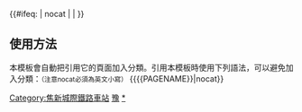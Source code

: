 {{鐵道路線|
| 模板名稱 = 焦新城際鐵路
| 名稱 = [[焦新城際鐵路]]（規劃中）
| 代表色 = #0033c9
| Logo = [[File:China Railways.svg|17px]]
| 背景顏色 = #FFFFFF
| 車站列表 = [[焦作站|焦作]] - [[待王站|待王]] - [[修武站|修武]] - [[獅子營站|獅子營]] - [[獲嘉站|獲嘉]] - [[大召營站|大召營]] - [[西台頭站|西台頭]] - [[關堤站|關堤]] - [[新鄉站|新鄉]]
}}
<includeonly>{{#ifeq: {{{1}}} | nocat | <!--空--> | [[Category:焦新城際鐵路車站]] }}</includeonly><noinclude>

==使用方法==
本模板會自動把引用它的頁面加入分類。引用本模板時使用下列語法，可以避免加入分類：<small>（注意nocat必須為英文小寫）</small>
<nowiki>{{{{PAGENAME}}|nocat}}</nowiki>
[[Category:中國鐵路路線模板|豫]]
[[Category:焦新城際鐵路車站|*]]
</noinclude>